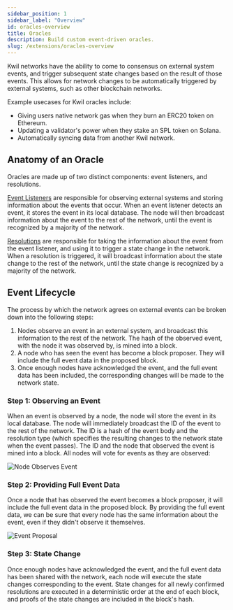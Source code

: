 ```yaml
---
sidebar_position: 1
sidebar_label: "Overview"
id: oracles-overview
title: Oracles
description: Build custom event-driven oracles.
slug: /extensions/oracles-overview
---
```


Kwil networks have the ability to come to consensus on external system events, and trigger subsequent state changes based on the result of those events. This allows for network changes to be automatically triggered by external systems, such as other blockchain networks.

Example usecases for Kwil oracles include:

- Giving users native network gas when they burn an ERC20 token on Ethereum.
- Updating a validator's power when they stake an SPL token on Solana.
- Automatically syncing data from another Kwil network.

## Anatomy of an Oracle

Oracles are made up of two distinct components: event listeners, and resolutions.

[Event Listeners](/docs/extensions/cross-chain-data/listeners.mdx) are responsible for observing external systems and storing information about the events that occur. When an event listener detects an event, it stores the event in its local database. The node will then broadcast information about the event to the rest of the network, until the event is recognized by a majority of the network.

[Resolutions](/docs/extensions/cross-chain-data/resolutions.mdx) are responsible for taking the information about the event from the event listener, and using it to trigger a state change in the network. When a resolution is triggered, it will broadcast information about the state change to the rest of the network, until the state change is recognized by a majority of the network.

## Event Lifecycle

The process by which the network agrees on external events can be broken down into the following steps:

1. Nodes observe an event in an external system, and broadcast this information to the rest of the network. The hash of the observed event, with the node it was observed by, is mined into a block.
2. A node who has seen the event has become a block proposer. They will include the full event data in the proposed block.
3. Once enough nodes have acknowledged the event, and the full event data has been included, the corresponding changes will be made to the network state.

### Step 1: Observing an Event

When an event is observed by a node, the node will store the event in its local database. The node will immediately broadcast the ID of the event to the rest of the network.
The ID is a hash of the event body and the resolution type (which specifies the resulting changes to the network state when the event passes).
The ID and the node that observed the event is mined into a block. All nodes will vote for events as they are observed:

![Node Observes Event](/img/oracles/vote.png)

### Step 2: Providing Full Event Data

Once a node that has observed the event becomes a block proposer, it will include the full event data in the proposed block. By providing the full event data,
we can be sure that every node has the same information about the event, even if they didn't observe it themselves.

![Event Proposal](/img/oracles/propose.png)

### Step 3: State Change

Once enough nodes have acknowledged the event, and the full event data has been shared with the network, each node will execute the state changes corresponding to the event.
State changes for all newly confirmed resolutions are executed in a deterministic order at the end of each block, and proofs of the state changes are included
in the block's hash.